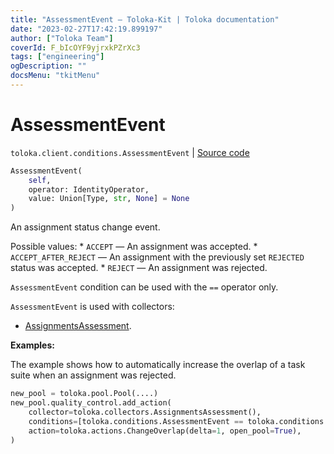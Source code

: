 ```yaml
---
title: "AssessmentEvent — Toloka-Kit | Toloka documentation"
date: "2023-02-27T17:42:19.899197"
author: ["Toloka Team"]
coverId: F_bIcOYF9yjrxkPZrXc3
tags: ["engineering"]
ogDescription: ""
docsMenu: "tkitMenu"
---
```


# AssessmentEvent
`toloka.client.conditions.AssessmentEvent` | [Source code](https://github.com/Toloka/toloka-kit/blob/v1.1.4/src/client/conditions.py#L105)

```python
AssessmentEvent(
    self,
    operator: IdentityOperator,
    value: Union[Type, str, None] = None
)
```

An assignment status change event.

Possible values:
    * `ACCEPT` — An assignment was accepted.
    * `ACCEPT_AFTER_REJECT` — An assignment with the previously set `REJECTED` status was accepted.
    * `REJECT` — An assignment was rejected.

`AssessmentEvent` condition can be used with the `==` operator only.

`AssessmentEvent` is used with collectors:
- [AssignmentsAssessment](/docs/toloka-kit/reference/toloka.client.collectors.AssignmentsAssessment).

**Examples:**

The example shows how to automatically increase the overlap of a task suite when an assignment was rejected.

```python
new_pool = toloka.pool.Pool(....)
new_pool.quality_control.add_action(
    collector=toloka.collectors.AssignmentsAssessment(),
    conditions=[toloka.conditions.AssessmentEvent == toloka.conditions.AssessmentEvent.REJECT],
    action=toloka.actions.ChangeOverlap(delta=1, open_pool=True),
)
```